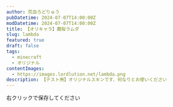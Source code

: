 ```yaml
---
author: 荒血ろどりゅう
pubDatetime: 2024-07-07T14:00:00Z
modDatetime: 2024-07-07T14:00:00Z
title: 【オリキャラ】魔桜ラムダ
slug: lambda
featured: true
draft: false
tags:
  - minecraft
  - オリジナル
contentImages:
  - https://images.lordlution.net/lambda.png
description: 【テスト用】オリジナルスキンです、何なりとお使いください
---
```


<ContentImage
  imagePath={frontmatter.contentImages[0]}
  alt="魔桜ラムダのMinecraftスキン画像"
  mode="mcskin"
  mask={false}
/>

右クリックで保存してください
